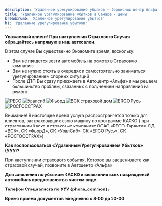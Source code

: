 ```yaml
---
description: 'Удаленное урегулирование убытков — Сервисный центр Альфа. Выгодные цены, высокое качество работы, официальный автоцентр General Motors в Самаре.'
title: 'Удаленное урегулирование убытков в Самаре - цены'
breadcrumb: 'Удаленное урегулирование убытков'
h1: 'Удаленное урегулирование убытков'
---
```


<p>
   <strong>Уважаемый клиент! При наступлении Страхового Случая обращайтесь напрямую в наш автосалон.</strong>
</p>
<p>
   В этом случае Вы существенно Экономите время, поскольку:
</p>
<ul>
   <li>Вам не придется везти автомобиль на осмотр в Страховую компанию</li>
   <li>Вам не нужно стоять в очередях и самостоятельно заниматься урегулированием спорных ситуаций</li>
   <li>После ДТП Вы сразу приезжаете в Автоцентр «Альфа» и мы решаем большинство проблем, связанных с получением направления на ремонт</li>
</ul>
<div class="flex flex-wrap my-8">
   <img src="https://cdn.alexsab.ru/b/alpha-center/img/services/uuu/i_reso.webp" title="РЕСО" />
   <img src="https://cdn.alexsab.ru/b/alpha-center/img/services/uuu/i_uralsib.webp" title="Уралсиб" />
   <img src="https://cdn.alexsab.ru/b/alpha-center/img/services/uuu/i_fyord.webp" title="Фьорд" />
   <img src="https://cdn.alexsab.ru/b/alpha-center/img/services/uuu/i_vsk.webp" title="ВСК страховой дом" />
   <img src="https://cdn.alexsab.ru/b/alpha-center/img/services/uuu/i_ergo.webp" title="ERGO Русь" />
   <img src="https://cdn.alexsab.ru/b/alpha-center/img/services/uuu/i_rosgostrah.webp" title="РОСГОССТРАХ" />
</div>
<p>
   Внимание! В настоящее время услуга распространяется только для клиентов, застраховавших свою машину по программе КАСКО ( при страховании Каско в страховых компаниях ОСАО «РЕСО-Гарантия, СД «ВСК», СК «ФьорД», СК «УралСиб», СК «ERGO Русь», СК «РОСГОССТРАХ»)
</p>
<p>
   <strong>Как воспользоваться «Удаленным Урегулированием Убытков» (УУУ)?</strong>
</p>
<p>
   При наступлении страхового события, Которое вы расцениваете как страховой случай, позвоните в Автоцентр «Альфа»
</p>
<p>
   <strong>Для заявления по убыткам КАСКО и выявления всех повреждений автомобиль предоставлять в чистом виде.</strong>
</p>
<p>
   <strong>Телефон Специалиста по УУУ <a href={`tel:${phoneFormat(phone_common)}`}>{phone_common}</a>;</strong>
</p>
<p>
   <strong>Время приема документов ежедневно с 8-00 до 20-00</strong>
</p>